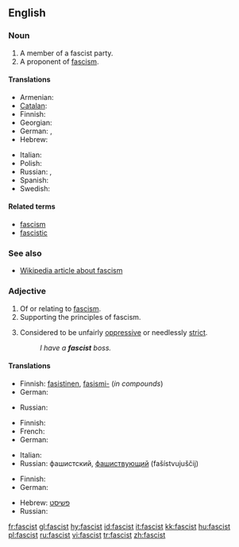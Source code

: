 ==English==

===Noun===
{{en-noun}}

# A member of a fascist party.
# A proponent of [[fascism]].

====Translations====
{{trans-top|proponent of fascism}}
* Armenian: {{t|hy|ֆաշիստ|tr=fašist|sc=Armn|xs=Armenian}}
* [[Catalan]]: {{t|ca|feixista}}
* Finnish: {{t-|fi|fasisti}}
* Georgian: {{t|ka|ფაშისტი|tr=p'ašisti|xs=Georgian}}
* German: {{t-|de|Faschist|m}}, {{t-|de|Faschistin|f}}
* Hebrew: {{t-|he|פשיסט|m|tr=fashist|sc=Hebr}}
{{trans-mid}}
* Italian: {{t+|it|fascista}}
* Polish: {{t|pl|faszysta|m}}
* Russian: {{t|ru|фашист|m|tr=fašist|sc=Cyrl}}, {{t|ru|фашистка|f|tr=fašistka|sc=Cyrl}}
* Spanish: {{t-|es|fascista|m|f}}
* Swedish: {{t-|sv|fascist|c}}
{{trans-bottom}}

====Related terms====
* [[fascism]]
* [[fascistic]]

===See also===
* [[w:fascism|Wikipedia article about fascism]]

===Adjective===
{{en-adj}}

# Of or relating to [[fascism]].
# Supporting the principles of fascism.
# {{informal}} Considered to be unfairly [[oppressive]] or needlessly [[strict]].
#: ''I have a '''fascist''' boss.''

====Translations====

{{trans-top|of or relating to fascism}}
* Finnish: [[fasistinen]], [[fasismi-]] (''in compounds'')
* German: {{t+|de|faschistisch}}
{{trans-mid}}
* Russian: {{t+|ru|фашистский|tr=fašístskij|sc=Cyrl}}
{{trans-bottom}}

{{trans-top|supporting the principles of fascism}}
* Finnish: {{t-|fi|fasistinen}}
* French: {{t+|fr|fasciste}}
* German: {{t+|de|faschistisch}}
{{trans-mid}}
* Italian: {{t+|it|fascista}}
* Russian: фашистский, [[фашиствующий]] (fašístvujuščij)
{{trans-bottom}}

{{trans-top|informal: unfairly oppressive or needlessly strict}}
* Finnish: {{t-|fi|fasistinen}}
* German: {{t+|de|faschistisch}}
{{trans-mid}}
* Hebrew: [[פשיסט]]
* Russian: {{t-|ru|фашистообразный|tr=fašistoobráznyj|sc=Cyrl}}
{{trans-bottom}}

[[fr:fascist]]
[[gl:fascist]]
[[hy:fascist]]
[[id:fascist]]
[[it:fascist]]
[[kk:fascist]]
[[hu:fascist]]
[[pl:fascist]]
[[ru:fascist]]
[[vi:fascist]]
[[tr:fascist]]
[[zh:fascist]]